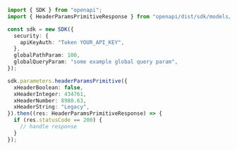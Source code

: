 ```typescript showLineNumbers copy filename="Header Params Primitive usage example"
import { SDK } from "openapi";
import { HeaderParamsPrimitiveResponse } from "openapi/dist/sdk/models/operations";

const sdk = new SDK({
  security: {
    apiKeyAuth: "Token YOUR_API_KEY",
  },
  globalPathParam: 100,
  globalQueryParam: "some example global query param",
});

sdk.parameters.headerParamsPrimitive({
  xHeaderBoolean: false,
  xHeaderInteger: 434761,
  xHeaderNumber: 8980.63,
  xHeaderString: "Legacy",
}).then((res: HeaderParamsPrimitiveResponse) => {
  if (res.statusCode == 200) {
    // handle response
  }
});
```
